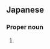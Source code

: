 ==Japanese==
{{ja-kanjitab|たけ|のり}}

===Proper noun===
{{ja-pos|proper|たけのり}}

# {{given name|male|lang=ja|sort=たけのり}}